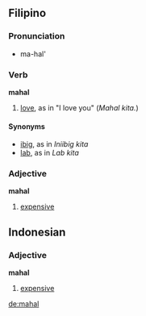 ==Filipino==
===Pronunciation===
*ma-hal'

===Verb===
'''mahal'''
# [[love]], as in "I love you" (''Mahal kita.'')

====Synonyms====
*[[ibig]], as in ''Iniibig kita''
*[[lab]], as in ''Lab kita''

===Adjective===
'''mahal'''
# [[expensive]]

==Indonesian==
===Adjective===
'''mahal''' <!-- Does Indonesian have a comparative or a superlative? -->

# [[expensive]]

[[de:mahal]]